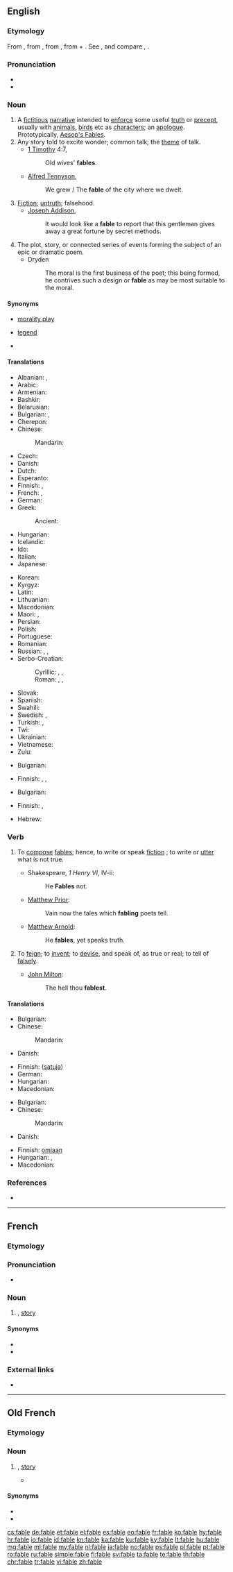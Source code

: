 ==English==
{{wikipedia}}

===Etymology===
From {{etyl|enm|en}}, from {{etyl|fro|en}} {{term|fable|lang=fro}}, from {{etyl|la|en}} {{term|fabula|lang=la}}, from {{term|fari|fā(rī)|to speak, say|lang=la}} + {{term|bula||instrumental suffix|lang=la}}. See {{term|Ban}}, and compare {{term|fabulous|lang=en}}, {{term|fame|lang=en}}.

===Pronunciation===
* {{audio|en-us-fable.ogg|Audio (US)|lang=en}}
* {{rhymes|eɪbəl|lang=en}}

===Noun===
{{en-noun}}

# A [[fictitious]] [[narrative]] intended to [[enforce]] some useful [[truth]] or [[precept]], usually with [[animals]], [[birds]] etc as [[characters]]; an [[apologue]]. Prototypically, [[w:Aesop's Fables|Aesop's Fables]].
# Any story told to excite wonder; common talk; the [[theme]] of talk.
#* [[w:First Epistle to Timothy|1 Timothy]] 4:7,
#*: Old wives' '''fables'''.
#* [[w:Alfred Tennyson, 1st Baron Tennyson|Alfred Tennyson]],
#*: We grew / The '''fable''' of the city where we dwelt.
# [[fiction|Fiction]]; [[untruth]]; falsehood.
#* [[w:Joseph Addison|Joseph Addison]],
#*: It would look like a '''fable''' to report that this gentleman gives away a great fortune by secret methods.
# The plot, story, or connected series of events forming the subject of an epic or dramatic poem.
#* Dryden
#*: The moral is the first business of the poet; this being formed, he contrives such a design or '''fable''' as may be most suitable to the moral.

====Synonyms====
* {{sense|fiction to enforce a useful precept}} [[morality play]]
* {{sense|story to excite wonder}} [[legend]]
* {{sense|falsehood}}

====Translations====
{{trans-top|fictitious narration to enforce some useful truth or precept}}
* Albanian: {{t|sq|fabul|f}}, {{t|sq|përrallë|f}}
* Arabic: {{t|ar|أُسْطُورَة|f|sc=Arab}}
* Armenian: {{t+|hy|առակ|sc=Armn}}
* Bashkir: {{t|ba|мәҫәл|sc=Cyrl}}
* Belarusian: {{t|be|ба́йка|f|sc=Cyrl}}
* Bulgarian: {{t+|bg|ба́сня|f|sc=Cyrl}}, {{t+|bg|при́тча|f|sc=Cyrl}}
* Cherepon: {{t|cpn|anansesem}}
* Chinese:
*: Mandarin: {{t+|cmn|寓言|tr=yùyán|sc=Hani}}
* Czech: {{t+|cs|bajka|f}}
* Danish: {{t|da|fabel}}
* Dutch: {{t+|nl|fabel|f}}
* Esperanto: {{t|eo|fabelo}}
* Finnish: {{t+|fi|satu}}, {{t|fi|taru}}
* French: {{t+|fr|conte|m}}, {{t+|fr|fable|f}}
* German: {{t+|de|Fabel|f}}
* Greek: {{t+|el|μύθος|m|sc=Grek}}
*: Ancient: {{t|grc|μῦθος|m|sc=polytonic}}
* Hungarian: {{t+|hu|mese}}
* Icelandic: {{t|is|dæmisaga|f}}
* Ido: {{t+|io|fablo}}
* Italian: {{t+|it|fiaba|m}}
* Japanese: {{t+|ja|寓言|tr=ぐうげん, gūgen}}
{{trans-mid}}
* Korean: {{t|ko|우화|sc=Kore}}
* Kyrgyz: {{t|kk|тамсил}}
* Latin: {{t|la|fabulatio}}
* Lithuanian: {{t+|lt|pasakėčia|f}}
* Macedonian: {{t|mk|басна|f|tr=básna|sc=Cyrl}}
* Maori: {{t|mi| pakikīrehe}} {{qualifier|involving animals}}, {{t|mi| kōrero tara}}
* Persian: {{t+|fa|افسانه|tr=afsâne|sc=fa-Arab}}
* Polish: {{t+|pl|bajka}}
* Portuguese: {{t+|pt|fábula|f}}
* Romanian: {{t+|ro|poveste}}
* Russian: {{t+|ru|ба́сня|f|sc=Cyrl}}, {{t+|ru|при́тча|f|sc=Cyrl}}, {{t+|ru|ба́йка|f|sc=Cyrl}}
* Serbo-Croatian:
*: Cyrillic: {{t|sh|басна}}, {{t|sh|сказна}}, {{t|sh|бајка|f}}
*: Roman: {{t+|sh|basna}}, {{t|sh|skazna}}, {{t|sh|bȃjka|f}}
* Slovak: {{t|sk|rozprávka|f}}
* Spanish: {{t+|es|fábula|f}}
* Swahili: {{t+|sw|hadithi}}
* Swedish: {{t+|sv|saga}}, {{t+|sv|berättelse}}
* Turkish: {{t+|tr|fabl}}, {{t+|tr|öykünce}}
* Twi: {{t|tw|anansesem}}
* Ukrainian: {{t+|uk|ба́йка|f|sc=Cyrl}}
* Vietnamese: {{t+|vi|ngụ ngôn}}
* Zulu: {{t|zu|inganekwane|c9|c10}}
{{trans-bottom}}

{{trans-top|story told to excite wonder}}
* Bulgarian: {{t+|bg|изми́слица|f|sc=Cyrl}}
{{trans-mid}}
* Finnish: {{t+|fi|tarina}}, {{t+|fi|juttu}}, {{t|fi|taru}}
{{trans-bottom}}

{{trans-top|fiction, untruth, falsehood}}
* Bulgarian: {{t+|bg|изми́слица|f|sc=Cyrl}}
{{trans-mid}}
* Finnish: {{t+|fi|vale}}, {{t|fi|taru}}
{{trans-bottom}}

{{checktrans-top}}
* Hebrew: {{t+check|he|ספור|sc=Hebr}}
{{trans-mid}}
{{trans-bottom}}

===Verb===
{{en-verb|fabl}}

# {{context|intransitive|archaic|lang=en}} To [[compose]] [[fables]]; hence, to write or speak [[fiction]] ; to write or [[utter]] what is not true.
#* Shakespeare, ''1 Henry VI'', IV-ii:
#*: He '''Fables''' not.
#* [[w:Matthew Prior|Matthew Prior]]:
#*: Vain now the tales which '''fabling''' poets tell.
#* [[w:Matthew Arnold|Matthew Arnold]]:
#*: He '''fables''', yet speaks truth.
# {{context|transitive|archaic|lang=en}} To [[feign]]; to [[invent]]; to [[devise]], and speak of, as true or real; to tell of [[falsely]].
#* [[w:John Milton|John Milton]]:
#*: The hell thou '''fablest'''.

====Translations====
{{trans-top|compose fables}}
* Bulgarian: {{t|bg|съчинявам басни|sc=Cyrl}}
* Chinese:
*: Mandarin: {{t-needed|cmn}}
* Danish: {{t|da|fable}}
{{trans-mid}}
* Finnish: {{t+|fi|sepittää}} ([[satu#Finnish|satuja]])
* German: {{t+|de|fabulieren}}
* Hungarian: {{t+|hu|mesél}}
* Macedonian: {{t|mk|фабулира|tr=fabulíra|sc=Cyrl}}
{{trans-bottom}}

{{trans-top|tell of falsely}}
* Bulgarian: {{t+|bg|измислям|sc=Cyrl}}
* Chinese:
*: Mandarin: {{t-needed|cmn}}
* Danish: {{t|da|fabulere}}
{{trans-mid}}
* Finnish: {{t+|fi|puhua}} [[oma#Finnish|omiaan]]
* Hungarian: {{t+|hu|költ}}, {{t+|hu|kohol}}
* Macedonian: {{t|mk|измислува|tr=izmísluva|sc=Cyrl}}
{{trans-bottom}}

===References===
* {{R:Webster 1913}}
{{Webster 1913}}

----

==French==

===Etymology===
{{etyl|la|fr}} {{term|fabula|lang=la}}

===Pronunciation===
* {{audio|Fr-fable.ogg|Audio|lang=fr}}

===Noun===
{{fr-noun|f}}

# {{l|en|fable}}, [[story]]

====Synonyms====
* {{l|fr|conte}}
* {{l|fr|histoire}}

===External links===
* {{R:TLFi}}

----

==Old French==

===Etymology===
{{etyl|la|fro}} {{term|fabula|lang=la}}

===Noun===
{{fro-noun|f}}

# {{l|en|fable}}, [[story]]
#* {{quote-book|circa 1250|title=[[s:fr:Ci encoumence la lections d'ypocrisie et d'umilité|Ci encoumence la lections d'ypocrisie et d'umilité]]|author=[[wikipedia:Rutebeuf|Rutebeuf]]|passage=Ne vos wel faire longue '''fable'''|translation=I don't want to tell you a long story}}

====Synonyms====
* {{l/fro|conte}}
* {{l/fro|estoire}}

[[cs:fable]]
[[de:fable]]
[[et:fable]]
[[el:fable]]
[[es:fable]]
[[eo:fable]]
[[fr:fable]]
[[ko:fable]]
[[hy:fable]]
[[hr:fable]]
[[io:fable]]
[[id:fable]]
[[kn:fable]]
[[ka:fable]]
[[ku:fable]]
[[ky:fable]]
[[lt:fable]]
[[hu:fable]]
[[mg:fable]]
[[ml:fable]]
[[my:fable]]
[[nl:fable]]
[[ja:fable]]
[[no:fable]]
[[ps:fable]]
[[pl:fable]]
[[pt:fable]]
[[ro:fable]]
[[ru:fable]]
[[simple:fable]]
[[fi:fable]]
[[sv:fable]]
[[ta:fable]]
[[te:fable]]
[[th:fable]]
[[chr:fable]]
[[tr:fable]]
[[vi:fable]]
[[zh:fable]]